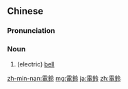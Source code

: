 {{also|电铃}}
==Chinese==
{{zh-forms|s=电铃}}

===Pronunciation===
{{zh-pron
|m=diànlíng
|c=din6 ling4
|mn=tiān-lêng
|cat=n
}}

===Noun===
{{zh-noun}}

# (electric) [[bell]]

[[zh-min-nan:電鈴]]
[[mg:電鈴]]
[[ja:電鈴]]
[[zh:電鈴]]